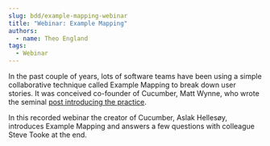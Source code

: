 ```yaml
---
slug: bdd/example-mapping-webinar
title: "Webinar: Example Mapping"
authors:
  - name: Theo England
tags:
  - Webinar
---
```


In the past couple of years, lots of software teams have been using a simple collaborative technique called Example Mapping to break down user stories. It was conceived co-founder of Cucumber, Matt Wynne, who wrote the seminal [post introducing the practice](/blog/bdd/example-mapping-introduction).

In this recorded webinar the creator of Cucumber, Aslak Hellesøy, introduces Example Mapping and answers a few questions with colleague Steve Tooke at the end.

<YouTubeVideo video="VwvrGfWmG_U" />

<!-- truncate -->